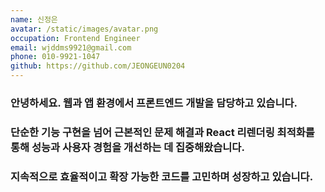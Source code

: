 ```yaml
---
name: 신정은
avatar: /static/images/avatar.png
occupation: Frontend Engineer
email: wjddms9921@gmail.com
phone: 010-9921-1047
github: https://github.com/JEONGEUN0204
---
```


### 안녕하세요. 웹과 앱 환경에서 프론트엔드 개발을 담당하고 있습니다.

### 단순한 기능 구현을 넘어 근본적인 문제 해결과 React 리렌더링 최적화를 통해 성능과 사용자 경험을 개선하는 데 집중해왔습니다.

### 지속적으로 효율적이고 확장 가능한 코드를 고민하며 성장하고 있습니다.
